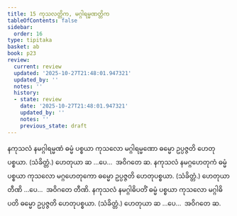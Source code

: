 ```yaml
---
title: 15 ကုသလတ္တိက, မဂ္ဂါရမ္မဏတ္တိက
tableOfContents: false
sidebar:
  order: 16
type: tipitaka
basket: ab
book: p23
review:
  current: review
  updated: '2025-10-27T21:48:01.947321'
  updated_by: ''
  notes: ''
  history:
  - state: review
    date: '2025-10-27T21:48:01.947321'
    updated_by: ''
    notes: ''
    previous_state: draft
---
```



<ReviewStatus review={frontmatter.review} showDetails={true} />

<HypothesisAnnotation frontmatter={frontmatter} />

<DynamicBreadcrumb />

<Division number="19" book="p23" e="ch" v="40" p="409">

<Paragraph number="66" book="p23">
နကုသလံ နမဂ္ဂါရမ္မဏံ ဓမ္မံ ပစ္စယာ ကုသလော မဂ္ဂါရမ္မဏော ဓမ္မော ဥပ္ပဇ္ဇတိ ဟေတုပစ္စယာ. (သံခိတ္တံ.) ဟေတုယာ ဆ …ပေ…  အဝိဂတေ ဆ.
</Paragraph>

<Paragraph number="67" book="p23">
နကုသလံ နမဂ္ဂဟေတုကံ ဓမ္မံ ပစ္စယာ ကုသလော မဂ္ဂဟေတုကော ဓမ္မော ဥပ္ပဇ္ဇတိ ဟေတုပစ္စယာ. (သံခိတ္တံ.) ဟေတုယာ တီဏိ …ပေ…  အဝိဂတေ တီဏိ.
</Paragraph>

<Paragraph number="68" book="p23">
နကုသလံ နမဂ္ဂါဓိပတိံ ဓမ္မံ ပစ္စယာ ကုသလော မဂ္ဂါဓိပတိ ဓမ္မော ဥပ္ပဇ္ဇတိ ဟေတုပစ္စယာ. (သံခိတ္တံ.) ဟေတုယာ ဆ …ပေ…  အဝိဂတေ ဆ.
</Paragraph>
</Division>